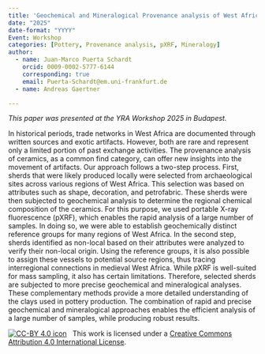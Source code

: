 ```yaml
---
title: 'Geochemical and Mineralogical Provenance analysis of West African Pottery'
date: "2025"
date-format: "YYYY"
Event: Workshop
categories: [Pottery, Provenance analysis, pXRF, Mineralogy]
author: 
  - name: Juan-Marco Puerta Schardt
    orcid: 0009-0002-5777-6144
    corresponding: true
    email: Puerta-Schardt@em.uni-frankfurt.de
  - name: Andreas Gaertner

---
```


*This paper was presented at the YRA Workshop 2025 in Budapest.*

In historical periods, trade networks in West Africa are documented through written sources and exotic artifacts. However, both are rare and represent only a limited portion of past exchange activities. The provenance analysis of ceramics, as a common find category, can offer new insights into the movement of artifacts.
Our approach follows a two-step process. First, sherds that were likely produced locally were selected from archaeological sites across various regions of West Africa. This selection was based on attributes such as shape, decoration, and petrofabric. These sherds were then subjected to geochemical analysis to determine the regional chemical composition of the ceramics. For this purpose, we used portable X-ray fluorescence (pXRF), which enables the rapid analysis of a large number of samples. In doing so, we were able to establish geochemically distinct reference groups for many regions of West Africa. In the second step, sherds identified as non-local based on their attributes were analyzed to verify their non-local origin. Using the reference groups, it is also possible to assign these vessels to potential source regions, thus tracing interregional connections in medieval West Africa.
While pXRF is well-suited for mass sampling, it also has certain limitations. Therefore, selected sherds are subjected to more precise geochemical and mineralogical analyses. These complementary methods provide a more detailed understanding of the clays used in pottery production. The combination of rapid and precise geochemical and mineralogical approaches enables the efficient analysis of a large number of samples, while producing robust results.

[![CC-BY 4.0 icon](https://i.creativecommons.org/l/by/4.0/88x31.png)](http://creativecommons.org/licenses/by/4.0/)&nbsp;&nbsp; This work is licensed under a [Creative Commons Attribution 4.0 International License](https://creativecommons.org/licenses/by/4.0/). 
